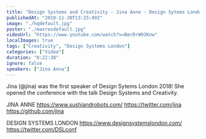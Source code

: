 ```yaml
---
title: "Design Systems and Creativity - Jina Anne - Design Sytems London"
publishedAt: "2018-11-30T13:25:49Z"
image: "./hqdefault.jpg"
poster: "./maxresdefault.jpg"
videoUrl: "https://www.youtube.com/watch?v=BmrDrW93Knw"
localImages: true
tags: ["Creativity", "Design Systems London"]
categories: ["Video"]
duration: "0:22:38"
ignore: false
speakers: ["Jina Anna"]
---
```


Jina (@jina) was the first speaker of Design Sytems London 2018! She opened the conference with the talk Design Systems and Creativity.

JINA ANNE
https://www.sushiandrobots.com/
https://twitter.com/jina
https://github.com/jina

DESIGN SYSTEMS LONDON
https://www.designsystemslondon.com/
https://twitter.com/DSLconf
